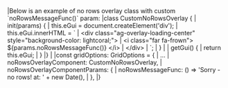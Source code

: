 <framework-specific-section frameworks="javascript">
|Below is an example of no rows overlay class with custom `noRowsMessageFunc()` param:
</framework-specific-section>

<framework-specific-section frameworks="javascript">
<snippet transform={false}>
|class CustomNoRowsOverlay {
|    init(params) {
|        this.eGui = document.createElement('div');
|        this.eGui.innerHTML = `
|            &lt;div class="ag-overlay-loading-center" style="background-color: lightcoral;">   
|                &lt;i class="far fa-frown"> ${params.noRowsMessageFunc()} &lt;/i>
|            &lt;/div>
|        `;
|    }
|
|    getGui() {
|        return this.eGui;
|    }
|}
|
|const gridOptions: GridOptions = {
|  ...
|  noRowsOverlayComponent: CustomNoRowsOverlay,
|  noRowsOverlayComponentParams: {
|    noRowsMessageFunc: () => 'Sorry - no rows! at: ' + new Date(),
|  },
|}
</snippet>
</framework-specific-section>